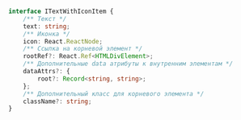 
<Props of={TextWithIcon} />

``` typescript

interface ITextWithIconItem {
    /** Текст */
    text: string;
    /** Иконка */
    icon: React.ReactNode;
    /** Ссылка на корневой элемент */
    rootRef?: React.Ref<HTMLDivElement>;
    /** Дополнительные data атрибуты к внутренним элементам */
    dataAttrs?: {
        root?: Record<string, string>;
    };
    /** Дополнительный класс для корневого элемента */
    className?: string;
}

```
